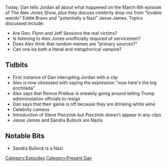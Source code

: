 {{DEFAULTSORT:
    #_EPISODE_0020:March 6 & Celebrity Cameos
}}{{Episode
    | title           = March 6 & Celebrity Cameos
    | caption         = [https://knowledgefight.libsyn.com/knowledge-fight-march-6-celebrity-cameos Listen to this episode on Libsyn]
    | episodeNumber   = 20
    | length          = 02:16:19
    | airDate         = March 13, 2017
    | coverageDate    = March 6, 2017
    | episodeType     = [[:Category:Present Day|Present Day]]
    | appearance      = [[Reince Priebus]], [[Jeff Sessions]], [[Matt Drudge]], [[Eddie Bravo]], [[Jesse James]], [[Sandra Bullock]], [[Steve Pieczenik]]
    | beverage        = white wine
    | oocDrop         = Now here's the big enchilada
    | previousEpisode = [[19: March 3, 2017]]
    | nextEpisode     = [[21: March 9, 2017]]
}}

{{Stub}}

Today, Dan tells Jordan all about what happened on the March 6th episode of The Alex Jones Show, plus they discuss celebrity drop-ins from "lovable weirdo" Eddie Bravo and "potentially a Nazi" Jesse James.  Topics discussed include:

*Are Gen. Flynn and Jeff Sessions the real victims?
*Is listening to Alex Jones unofficially required of servicemen?
*Does Alex think that random memes are "primary sources?"
*Can one be both a literal and metaphorical vampire?

==Tidbits==

*First instance of Dan interupting Jordan with a clip
*Alex is now obsessed with saying the expression "now here's the big enchilada"
*Alex says that Reince Preibus is sneakily going around telling Trump admininstation officials to resign
*Dan says that their game is off because they are drinking white wine
*Celebrity cameos
*Introduction of Steve Pieczinik but Pieczinik doesn't appear in any clips
*Jesse James and Sandra Bullock are Nazis

==Notable Bits==

*Sandra Bullock is a Nazi

[[Category:Episodes]]
[[Category:Present Day]]

